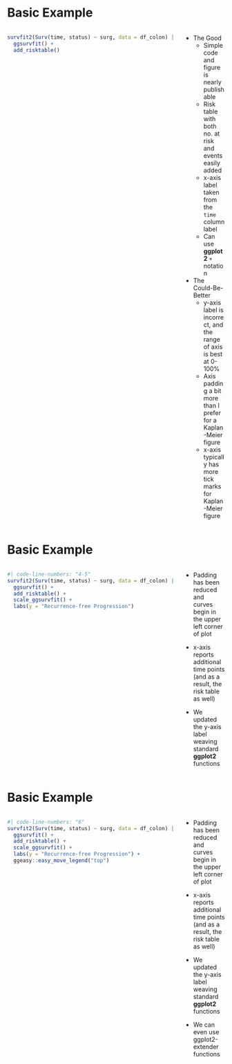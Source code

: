 # Basic Example

::: columns
::: {.column width="80%"}

```r
survfit2(Surv(time, status) ~ surg, data = df_colon) |> 
  ggsurvfit() +
  add_risktable()
```

:::
::: {.column width="20%"}
::: {.smaller}
::: {.incremental}

* The Good
  - Simple code and figure is nearly publishable
  - Risk table with both no. at risk and events easily added
  - x-axis label taken from the `time` column label
  - Can use **ggplot2** `+` notation

  
* The Could-Be-Better
  - y-axis label is incorrect, and the range of axis is best at 0-100%
  - Axis padding a bit more than I prefer for a Kaplan-Meier figure
  - x-axis typically has more tick marks for Kaplan-Meier figure

:::
:::
:::
:::

# Basic Example

::: columns
::: {.column width="80%"}
```r
#| code-line-numbers: "4-5"
survfit2(Surv(time, status) ~ surg, data = df_colon) |> 
  ggsurvfit() +
  add_risktable() +
  scale_ggsurvfit() +
  labs(y = "Recurrence-free Progression")
```

:::
::: {.column width="20%"}
::: {.smaller}
::: {.incremental}

* Padding has been reduced and curves begin in the upper left corner of plot

* x-axis reports additional time points (and as a result, the risk table as well)

* We updated the y-axis label weaving standard **ggplot2** functions

:::
:::
:::
:::


# Basic Example

::: columns
::: {.column width="80%"}
```r
#| code-line-numbers: "6"
survfit2(Surv(time, status) ~ surg, data = df_colon) |> 
  ggsurvfit() +
  add_risktable() +
  scale_ggsurvfit() +
  labs(y = "Recurrence-free Progression") +
  ggeasy::easy_move_legend("top")
```

:::
::: {.column width="20%"}
::: {.smaller}

* Padding has been reduced and curves begin in the upper left corner of plot

* x-axis reports additional time points (and as a result, the risk table as well)

* We updated the y-axis label weaving standard **ggplot2** functions

* We can even use ggplot2-extender functions

:::
:::
:::
